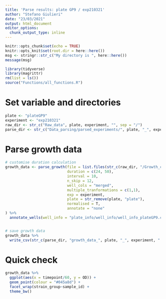 ```yaml
---
title: 'Parse results: plate GP9 / exp210321'
author: "Stefano Giulieri"
date: "23/03/2021"
output: html_document
editor_options: 
  chunk_output_type: inline
---
```


```r
knitr::opts_chunk$set(echo = TRUE)
knitr::opts_knit$set(root.dir = here::here())
msg <- stringr::str_c("My directory is ", here::here())
message(msg)
```

```r
library(tidyverse)
library(magrittr)
rm(list = ls())
source("Functions/all_functions.R")
```

# Set variable and directories

```r
plate <- "plateGP9"
experiment <- "exp210321"
raw_dir <- str_c("Raw_data", plate, experiment, "", sep = "/")
parse_dir <- str_c("Data_parsing/parsed_experiments/", plate, "_", experiment, "/")
```

# Parse growth data


```r
# customise duration calculation
growth_data <- parse_growth(file = list.files(str_c(raw_dir, "/Growth_curves"), full.names = T, recursive = T),
                            duration = c(24, 50),
                            interval = 10,
                            n_skip = 12,
                            well_cols = "merged",
                            multiple_tranformations = c(1,1),
                            exp = experiment,
                            plate = str_remove(plate, "plate"),
                            normalised = T,
                            annotate = "none"
) %>%
  annotate_wells(well_info = "plate_info/well_info/well_info_plateGP9.csv") 


# save growth data
growth_data %>%
  write_csv(str_c(parse_dir, "growth_data_", plate, "_", experiment, ".csv"))
```

# Quick check

```r
growth_data %>%
  ggplot(aes(x = timepoint/60, y = OD)) +
  geom_point(colour = "#045a8d") +
  facet_wrap(strain_group~sample_id) +
  theme_bw()
```


